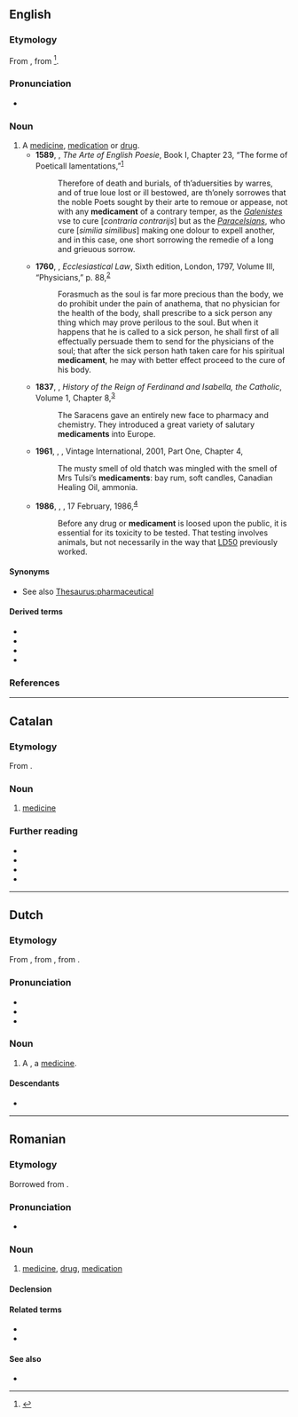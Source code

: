 ==English==

===Etymology===
From {{bor|en|frm|médicament}}, from {{der|en|la|medicamentum}}<ref>{{R:Etymonline}}</ref>.

===Pronunciation===
* {{IPA|en|/ˈmɛdɪkəmənt/|/məˈdɪkəmənt/}}

===Noun===
{{en-noun}}

# A [[medicine]], [[medication]] or [[drug]].
#* '''1589''', {{w|George Puttenham}}, ''The Arte of English Poesie'', Book I, Chapter 23, “The forme of Poeticall lamentations,”<sup>[http://www.gutenberg.org/cache/epub/16420/pg16420-images.html]</sup>
#*: Therefore of death and burials, of th’aduersities by warres, and of true loue lost or ill bestowed, are th’onely sorrowes that the noble Poets sought by their arte to remoue or appease, not with any '''medicament''' of a contrary temper, as the ''[[w:Galen|Galenistes]]'' vse to cure [''contraria contrarijs''] but as the ''[[w:Paracelsus|Paracelsians]]'', who cure [''similia similibus''] making one dolour to expell another, and in this case, one short sorrowing the remedie of a long and grieuous sorrow.
#* '''1760''', {{w|Richard Burn}}, ''Ecclesiastical Law'', Sixth edition, London, 1797, Volume III, “Physicians,” p. 88,<sup>[https://books.google.ca/books?id=hQY02grXMv4C&printsec=frontcover#v=onepage&q&f=false]</sup>
#*: Forasmuch as the soul is far more precious than the body, we do prohibit under the pain of anathema, that no physician for the health of the body, shall prescribe to a sick person any thing which may prove perilous to the soul. But when it happens that he is called to a sick person, he shall first of all effectually persuade them to send for the physicians of the soul; that after the sick person hath taken care for his spiritual '''medicament''', he may with better effect proceed to the cure of his body.
#* '''1837''', {{w|William H. Prescott}}, ''History of the Reign of Ferdinand and Isabella, the Catholic'', Volume 1, Chapter 8,<sup>[http://www.gutenberg.org/cache/epub/6918/pg6918-images.html]</sup>
#*: The Saracens gave an entirely new face to pharmacy and chemistry. They introduced a great variety of salutary '''medicaments''' into Europe.
#* '''1961''', {{w|V. S. Naipaul}}, ''{{w|A House for Mr Biswas}}'', Vintage International, 2001, Part One, Chapter 4,
#*: The musty smell of old thatch was mingled with the smell of Mrs Tulsi’s '''medicaments''': bay rum, soft candles, Canadian Healing Oil, ammonia.
#* '''1986''', {{w|Maurice Miller}}, ''{{w|Hansard}}'', 17 February, 1986,<sup>[https://web.archive.org/web/20190212095659/https://www.hansard-corpus.org/]</sup>
#*: Before any drug or '''medicament''' is loosed upon the public, it is essential for its toxicity to be tested. That testing involves animals, but not necessarily in the way that [[w:Median lethal dose|LD50]] previously worked.

====Synonyms====
* See also [[Thesaurus:pharmaceutical]]

====Derived terms====
* {{l|en|medicamental}}
* {{l|en|medicamentary}}
* {{l|en|medicamentation}}
* {{l|en|medicamentous}}

===References===
<references/>

----

==Catalan==

===Etymology===
From {{der|ca|la|medicāmentum}}.

===Noun===
{{ca-noun|m}}

# [[medicine]]

===Further reading===
* {{R:IEC2}}
* {{R:GDLC}}
* {{R:DNV}}
* {{R:DCVB}}

----

==Dutch==

===Etymology===
From {{inh|nl|dum|medicament}}, from {{der|nl|frm|medicament}}, from {{der|nl|la|medicāmentum}}.

===Pronunciation===
* {{IPA|nl|/ˌmeː.di.kaːˈmɛnt/}}
* {{hyphenation|nl|me|di|ca|ment}}
* {{rhymes|nl|ɛnt}}

===Noun===
{{nl-noun|n|-en|-}}

# A {{l|en|medicament}}, a [[medicine]]. {{defdate|from early 17th c.}}
#: {{syn|nl|geneesmiddel|medicijn}}

====Descendants====
* {{desc|fy|medikamint|bor=1}}

----

==Romanian==

===Etymology===
Borrowed from {{bor|ro|fr|médicament}}.

===Pronunciation===
* {{IPA|ro|/me.di.kaˈment/}}

===Noun===
{{ro-noun|n|medicamente}}

# [[medicine]], [[drug]], [[medication]]

====Declension====
{{ro-noun-n}}

====Related terms====
* {{l|ro|medicamenta}}
* {{l|ro|medicamentos}}

====See also====
* {{l|ro|medicină}}

{{topics|ro|Medicine}}